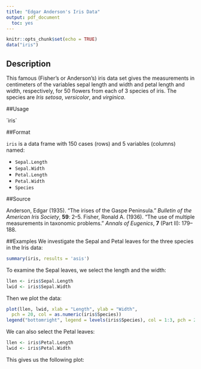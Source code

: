 ```yaml
---
title: "Edgar Anderson's Iris Data"
output: pdf_document
  toc: yes
---
```


```r
knitr::opts_chunk$set(echo = TRUE)
data("iris")
```

## Description

This famous (Fisher’s or Anderson’s) iris data set gives the measurements in centimeters of the variables sepal length and width and petal length and width, respectively, for 50 flowers from each of 3 species of iris. The species are *Iris setosa*, *versicolor*, and *virginica*.

##Usage

´iris`

##Format

`iris` is a data frame with 150 cases (rows) and 5 variables (columns) named:

* `Sepal.Length`
* `Sepal.Width`
* `Petal.Length`
* `Petal.Width`
* `Species`

##Source

Anderson, Edgar (1935). “The irises of the Gaspe Peninsula.” *Bulletin of the American Iris Society*, **59**: 2–5.
Fisher, Ronald A. (1936). “The use of multiple measurements in taxonomic problems.” *Annals of Eugenics*, **7** (Part II): 179–188.

##Examples
We investigate the Sepal and Petal leaves for the three species in the Iris data:

```r
summary(iris, results = 'asis')
```

To examine the Sepal leaves, we select the length and the width:

```r
llen <- iris$Sepal.Length
lwid <- iris$Sepal.Width
```

Then we plot the data:

```r
plot(llen, lwid, xlab = "Length", ylab = "Width",
  pch = 20, col = as.numeric(iris$Species))
legend("bottomright", legend = levels(iris$Species), col = 1:3, pch = 20)
```

We can also select the Petal leaves:

```r
llen <- iris$Petal.Length
lwid <- iris$Petal.Width
```

This gives us the following plot:

```r

```
